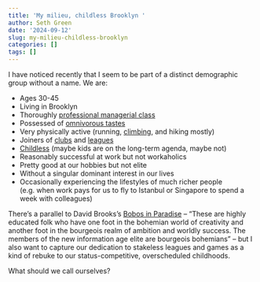```yaml
---
title: 'My milieu, childless Brooklyn '
author: Seth Green
date: '2024-09-12'
slug: my-milieu-childless-brooklyn
categories: []
tags: []
---
```


I have noticed recently that I seem to be part of a distinct demographic group without a name. We are:

* Ages 30-45 
* Living in Brooklyn
* Thoroughly [professional managerial class](https://thebellows.org/the-double-horseshoe-theory-of-class-politics-the-bellows-2/) 
* Possessed of [omnivorous tastes](https://c-j-l-c.org/portfolio/omnivores-and-inequality-2/)
* Very physically active (running, [climbing](https://www.nytimes.com/2017/03/15/business/smallbusiness/rock-climbing-gyms-bouldering-walls.html), and hiking mostly)
* Joiners of [clubs](https://www.nytimes.com/2023/09/24/style/new-york-city-running-clubs.html) and [leagues](https://www.nytimes.com/2022/04/15/nyregion/ny-games.html)
* [Childless](https://www.nytimes.com/2024/07/25/well/mind/child-free-adults-pew-study.html) (maybe kids are on the long-term agenda, maybe not)
* Reasonably successful at work but not workaholics
* Pretty good at our hobbies but not elite
* Without a singular dominant interest in our lives
* Occasionally experiencing the lifestyles of much richer people (e.g. when work pays for us to fly to Istanbul or Singapore to spend a week with colleagues)

There's a parallel to David Brooks's [Bobos in Paradise](https://archive.nytimes.com/www.nytimes.com/books/first/b/brooks-bobos.html) -- "These are highly educated folk who have one foot in the bohemian world of creativity and another foot in the bourgeois realm of ambition and worldly success. The members of the new information age elite are bourgeois bohemians" -- but I also want to capture our dedication to stakeless leagues and games as a kind of rebuke to our status-competitive, overscheduled childhoods. 

What should we call ourselves? 